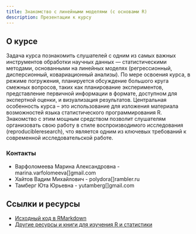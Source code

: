 ```yaml
---
title: Знакомство с линейными моделями (с основами R)
description: Презентации к курсу
---
```

 
## О курсе

Задача курса познакомить слушателей с одним из самых важных инструментов обработки научных данных --- статистическими методами, основанными на линейных моделях (регрессионный, дисперсионный, ковариационный анализы). По мере освоения курса, в режиме погружения, планируется обсуждение большого круга смежных вопросов, таких как планирование экспериментов, представление первичной информации в формате, доступном для экспертной оценки, и визуализация результатов. Центральная особенность курса – это использование для изложения материала возможностей языка статистического программирования R. Знакомство с этим мощным средством позволит слушателям организовать свою работу в стиле воспроизводимого исследования (reproducibleresearch), что является одним из ключевых требований к современной исследовательской работе.

### Контакты

- Варфоломеева Марина Александровна -  marina.varfolomeeva[]gmail.com
- Хайтов Вадим Михайлович - polydora[]rambler.ru
- Тамберг Юта Юрьевна - yutamberg[]gmail.com

## Ссылки и ресурсы

- [Исходный код в RMarkdown](http://github.com/varmara/glmintro)
- [Другие ресурсы и книги для изучения R и статистики](resources.html)

<!--

- [Как и где можно найти помощь с R и статистикой](more_help.html)

-->

